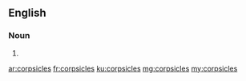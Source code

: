 ==English==

===Noun===
{{head|en|plural}}

# {{plural of|corpsicle|lang=en}}

[[ar:corpsicles]]
[[fr:corpsicles]]
[[ku:corpsicles]]
[[mg:corpsicles]]
[[my:corpsicles]]